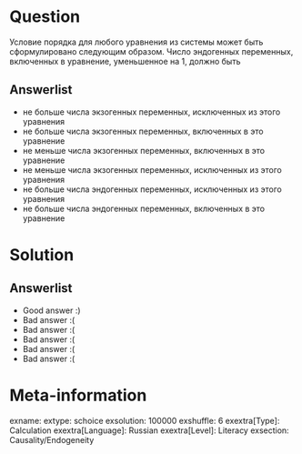 Question
========
Условие порядка для любого уравнения из системы может быть сформулировано следующим образом.
Число эндогенных переменных, включенных в уравнение, уменьшенное на 1, должно быть


Answerlist
----------
*  не больше числа экзогенных переменных, исключенных из этого уравнения
*  не больше числа экзогенных переменных, включенных в это уравнение
*  не меньше числа экзогенных переменных, включенных в это уравнение
*  не меньше числа экзогенных переменных, исключенных из этого уравнения
*  не больше числа эндогенных переменных, исключенных из этого уравнения
*  не больше числа эндогенных переменных, включенных в это уравнение

Solution
========

Answerlist
----------
*  Good answer :)
*  Bad answer :(
*  Bad answer :(
*  Bad answer :(
*  Bad answer :(
*  Bad answer :(

Meta-information
================
exname: 
extype: schoice
exsolution: 100000
exshuffle: 6
exextra[Type]: Calculation
exextra[Language]: Russian
exextra[Level]: Literacy
exsection: Causality/Endogeneity